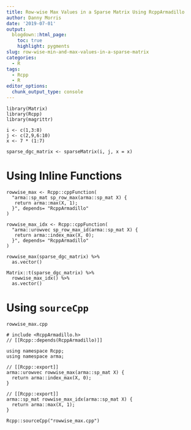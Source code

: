 ```yaml
---
title: Row-wise Max Values in a Sparse Matrix Using RcppArmadillo
author: Danny Morris
date: '2019-07-01'
output: 
  blogdown::html_page:
    toc: true
    highlight: pygments
slug: row-wise-min-and-max-values-in-a-sparse-matrix
categories:
  - R
tags:
  - Rcpp
  - R
editor_options: 
  chunk_output_type: console
---
```


```
library(Matrix)
library(Rcpp)
library(magrittr)
```

```
i <- c(1,3:8) 
j <- c(2,9,6:10)
x <- 7 * (1:7)

sparse_dgc_matrix <- sparseMatrix(i, j, x = x) 
```

# Using Inline Functions

```
rowwise_max <- Rcpp::cppFunction(
  "arma::sp_mat sp_row_max(arma::sp_mat X) {
   return arma::max(X, 1);
  }", depends= "RcppArmadillo"
)

rowwise_max_idx <- Rcpp::cppFunction(
  "arma::urowvec sp_row_max_id(arma::sp_mat X) {
   return arma::index_max(X, 0);
  }", depends= "RcppArmadillo"
)
```

```
rowwise_max(sparse_dgc_matrix) %>%
  as.vector()

Matrix::t(sparse_dgc_matrix) %>%
  rowwise_max_idx() %>%
  as.vector()
```

# Using `sourceCpp`

`rowwise_max.cpp`

```
# include <RcppArmadillo.h>
// [[Rcpp::depends(RcppArmadillo)]]

using namespace Rcpp;
using namespace arma;

// [[Rcpp::export]]
arma::urowvec rowwise_max(arma::sp_mat X) {
  return arma::index_max(X, 0);
}

// [[Rcpp::export]]
arma::sp_mat rowwise_max_idx(arma::sp_mat X) {
  return arma::max(X, 1);
}
```

```
Rcpp::sourceCpp("rowwise_max.cpp")
```





